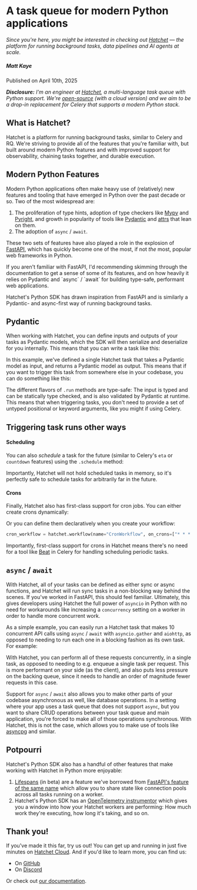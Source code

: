 
# **A task queue for modern Python applications**

_Since you're here, you might be interested in checking out [Hatchet](https://hatchet.run) — the platform for running background tasks, data pipelines and AI agents at scale._

<div className="w-full pb-4 mx-auto border-b shadow-md flex flex-row justify-between items-center mt-10">
  <h5 className="text-xl font-bold tracking-tight text-foreground">
    Matt Kaye
  </h5>
  <p className="font-light text-foreground">Published on April 10th, 2025</p>
</div>

_**Disclosure:** I'm an engineer at [Hatchet](https://hatchet.run), a multi-language task queue with Python support. We're [open-source](https://github.com/hatchet-dev/hatchet) (with a cloud version) and we aim to be a drop-in replacement for Celery that supports a modern Python stack._

## What is Hatchet?

Hatchet is a platform for running background tasks, similar to Celery and RQ. We're striving to provide all of the features that you're familiar with, but built around modern Python features and with improved support for observability, chaining tasks together, and durable execution.

## Modern Python Features

Modern Python applications often make heavy use of (relatively) new features and tooling that have emerged in Python over the past decade or so. Two of the most widespread are:

1. The proliferation of type hints, adoption of type checkers like [Mypy](https://mypy-lang.org/) and [Pyright](https://microsoft.github.io/pyright/#/), and growth in popularity of tools like [Pydantic](https://docs.pydantic.dev/latest/) and [attrs](https://www.attrs.org/en/stable/) that lean on them.
2. The adoption of `async` / `await`.

These two sets of features have also played a role in the explosion of [FastAPI](https://fastapi.tiangolo.com/), which has quickly become one of the most, if not _the_ most, popular web frameworks in Python.

<Callout type="info" emoji="⚡️">
  If you aren't familiar with FastAPI, I'd recommending skimming through the
  documentation to get a sense of some of its features, and on how heavily it
  relies on Pydantic and `async` / `await` for building type-safe, performant
  web applications.
</Callout>

Hatchet's Python SDK has drawn inspiration from FastAPI and is similarly a Pydantic- and async-first way of running background tasks.

## Pydantic

When working with Hatchet, you can define inputs and outputs of your tasks as Pydantic models, which the SDK will then serialize and deserialize for you internally. This means that you can write a task like this:

<Snippet src={snippets.python.child.worker.simple} />

In this example, we've defined a single Hatchet task that takes a Pydantic model as input, and returns a Pydantic model as output. This means that if you want to trigger this task from somewhere else in your codebase, you can do something like this:

<Snippet src={snippets.python.child.trigger.running_a_task} />

The different flavors of `.run` methods are type-safe: The input is typed and can be statically type checked, and is also validated by Pydantic at runtime. This means that when triggering tasks, you don't need to provide a set of untyped positional or keyword arguments, like you might if using Celery.

## Triggering task runs other ways

#### Scheduling

You can also _schedule_ a task for the future (similar to Celery's `eta` or `countdown` features) using the `.schedule` method:

<Snippet src={snippets.python.child.trigger.schedule_a_task} />

Importantly, Hatchet will not hold scheduled tasks in memory, so it's perfectly safe to schedule tasks for arbitrarily far in the future.

#### Crons

Finally, Hatchet also has first-class support for cron jobs. You can either create crons dynamically:

<Snippet src={snippets.python.cron.programatic_sync.create} />

Or you can define them declaratively when you create your workflow:

```python
cron_workflow = hatchet.workflow(name="CronWorkflow", on_crons=["* * * * *"])
```

Importantly, first-class support for crons in Hatchet means there's no need for a tool like [Beat](https://docs.celeryq.dev/en/latest/userguide/periodic-tasks.html#introduction) in Celery for handling scheduling periodic tasks.

## `async` / `await`

With Hatchet, all of your tasks can be defined as either sync or async functions, and Hatchet will run sync tasks in a non-blocking way behind the scenes. If you've worked in FastAPI, this should feel familiar. Ultimately, this gives developers using Hatchet the full power of `asyncio` in Python with no need for workarounds like increasing a `concurrency` setting on a worker in order to handle more concurrent work.

As a simple example, you can easily run a Hatchet task that makes 10 concurrent API calls using `async` / `await` with `asyncio.gather` and `aiohttp`, as opposed to needing to run each one in a blocking fashion as its own task. For example:

<Snippet src={snippets.python.fastapi_blog.worker.worker}/>

With Hatchet, you can perform all of these requests concurrently, in a single task, as opposed to needing to e.g. enqueue a single task per request. This is more performant on your side (as the client), and also puts less pressure on the backing queue, since it needs to handle an order of magnitude fewer requests in this case.

Support for `async` / `await` also allows you to make other parts of your codebase asynchronous as well, like database operations. In a setting where your app uses a task queue that does not support `async`, but you want to share CRUD operations between your task queue and main application, you're forced to make all of those operations synchronous. With Hatchet, this is not the case, which allows you to make use of tools like [asyncpg](https://github.com/MagicStack/asyncpg) and similar.

## Potpourri

Hatchet's Python SDK also has a handful of other features that make working with Hatchet in Python more enjoyable:

1. [Lifespans](../home/lifespans.mdx) (in beta) are a feature we've borrowed from [FastAPI's feature of the same name](https://fastapi.tiangolo.com/advanced/events/) which allow you to share state like connection pools across all tasks running on a worker.
2. Hatchet's Python SDK has an [OpenTelemetry instrumentor](../home/opentelemetry) which gives you a window into how your Hatchet workers are performing: How much work they're executing, how long it's taking, and so on.

## Thank you!

If you've made it this far, try us out! You can get up and running in just five minutes on [Hatchet Cloud](https://cloud.onhatchet.run/). And if you'd like to learn more, you can find us:

- On [GitHub](https://github.com/hatchet-dev/hatchet)
- On [Discord](https://hatchet.run/discord)

Or check out [our documentation](https://docs.hatchet.run/).
